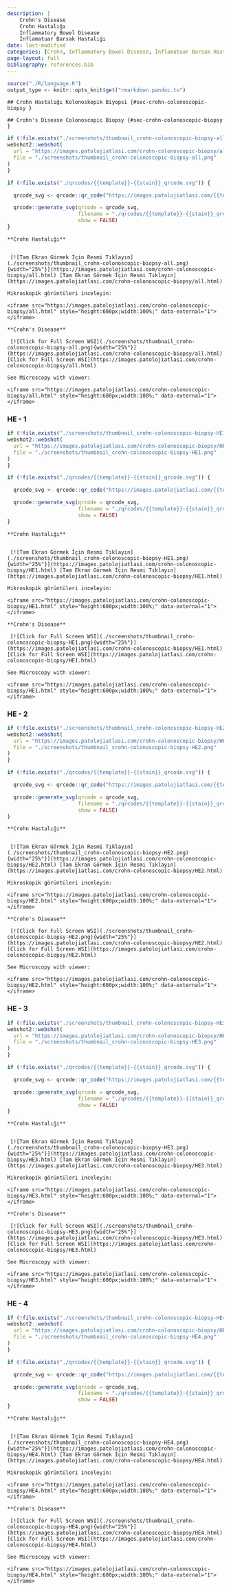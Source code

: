 ```yaml
---
description: |
    Crohn's Disease 
    Crohn Hastalığı
    Inflammatory Bowel Disease
    İnflamatuar Barsak Hastalığı
date: last-modified
categories: [Crohn, Inflammatory Bowel Disease, İnflamatuar Barsak Hastalığı]
page-layout: full
bibliography: references.bib
---
```




```r
source("./R/language.R")
output_type <- knitr::opts_knit$get("rmarkdown.pandoc.to")
```







 






:::: {.content-hidden when-format="pdf"}





::::





:::: {.content-visible when-format="pdf"}






::::




:::: {.content-hidden when-format="pdf"}





::::





:::: {.content-visible when-format="pdf"}






::::














```asis
## Crohn Hastalığı Kolonoskopik Biyopsi {#sec-crohn-colonoscopic-biopsy }
```


```asis
## Crohn's Disease Colonoscopic Biopsy {#sec-crohn-colonoscopic-biopsy }
```





```r
if (!file.exists("./screenshots/thumbnail_crohn-colonoscopic-biopsy-all.png")) {
webshot2::webshot(
  url = "https://images.patolojiatlasi.com/crohn-colonoscopic-biopsy/all.html",
  file = "./screenshots/thumbnail_crohn-colonoscopic-biopsy-all.png"
)
}
```



```r
if (!file.exists("./qrcodes/{{template}}-{{stain}}_qrcode.svg")) {

  qrcode_svg <- qrcode::qr_code("https://images.patolojiatlasi.com/{{template}}/{{stain}}.html")

  qrcode::generate_svg(qrcode = qrcode_svg,
                       filename = "./qrcodes/{{template}}-{{stain}}_qrcode.svg",
                       show = FALSE)
}
```








 






:::: {.content-hidden when-format="pdf"}





::::





:::: {.content-visible when-format="pdf"}






::::




:::: {.content-hidden when-format="pdf"}





::::





:::: {.content-visible when-format="pdf"}






::::














```asis

**Crohn Hastalığı**


 [![Tam Ekran Görmek İçin Resmi Tıklayın](./screenshots/thumbnail_crohn-colonoscopic-biopsy-all.png){width="25%"}](https://images.patolojiatlasi.com/crohn-colonoscopic-biopsy/all.html) [Tam Ekran Görmek İçin Resmi Tıklayın](https://images.patolojiatlasi.com/crohn-colonoscopic-biopsy/all.html)
```


```asis
Mikroskopik görüntüleri inceleyin:

<iframe src="https://images.patolojiatlasi.com/crohn-colonoscopic-biopsy/all.html" style="height:600px;width:100%;" data-external="1"></iframe>

```


```asis

**Crohn's Disease**

 [![Click for Full Screen WSI](./screenshots/thumbnail_crohn-colonoscopic-biopsy-all.png){width="25%"}](https://images.patolojiatlasi.com/crohn-colonoscopic-biopsy/all.html) [Click for Full Screen WSI](https://images.patolojiatlasi.com/crohn-colonoscopic-biopsy/all.html)

```



```asis

See Microscopy with viewer:

<iframe src="https://images.patolojiatlasi.com/crohn-colonoscopic-biopsy/all.html" style="height:600px;width:100%;" data-external="1"></iframe>

```



 

### HE - 1


```r
if (!file.exists("./screenshots/thumbnail_crohn-colonoscopic-biopsy-HE1.png")) {
webshot2::webshot(
  url = "https://images.patolojiatlasi.com/crohn-colonoscopic-biopsy/HE1.html",
  file = "./screenshots/thumbnail_crohn-colonoscopic-biopsy-HE1.png"
)
}
```



```r
if (!file.exists("./qrcodes/{{template}}-{{stain}}_qrcode.svg")) {

  qrcode_svg <- qrcode::qr_code("https://images.patolojiatlasi.com/{{template}}/{{stain}}.html")

  qrcode::generate_svg(qrcode = qrcode_svg,
                       filename = "./qrcodes/{{template}}-{{stain}}_qrcode.svg",
                       show = FALSE)
}
```








 






:::: {.content-hidden when-format="pdf"}





::::





:::: {.content-visible when-format="pdf"}






::::




:::: {.content-hidden when-format="pdf"}





::::





:::: {.content-visible when-format="pdf"}






::::














```asis

**Crohn Hastalığı**


 [![Tam Ekran Görmek İçin Resmi Tıklayın](./screenshots/thumbnail_crohn-colonoscopic-biopsy-HE1.png){width="25%"}](https://images.patolojiatlasi.com/crohn-colonoscopic-biopsy/HE1.html) [Tam Ekran Görmek İçin Resmi Tıklayın](https://images.patolojiatlasi.com/crohn-colonoscopic-biopsy/HE1.html)
```


```asis
Mikroskopik görüntüleri inceleyin:

<iframe src="https://images.patolojiatlasi.com/crohn-colonoscopic-biopsy/HE1.html" style="height:600px;width:100%;" data-external="1"></iframe>

```


```asis

**Crohn's Disease**

 [![Click for Full Screen WSI](./screenshots/thumbnail_crohn-colonoscopic-biopsy-HE1.png){width="25%"}](https://images.patolojiatlasi.com/crohn-colonoscopic-biopsy/HE1.html) [Click for Full Screen WSI](https://images.patolojiatlasi.com/crohn-colonoscopic-biopsy/HE1.html)

```



```asis

See Microscopy with viewer:

<iframe src="https://images.patolojiatlasi.com/crohn-colonoscopic-biopsy/HE1.html" style="height:600px;width:100%;" data-external="1"></iframe>

```



### HE - 2



```r
if (!file.exists("./screenshots/thumbnail_crohn-colonoscopic-biopsy-HE2.png")) {
webshot2::webshot(
  url = "https://images.patolojiatlasi.com/crohn-colonoscopic-biopsy/HE2.html",
  file = "./screenshots/thumbnail_crohn-colonoscopic-biopsy-HE2.png"
)
}
```



```r
if (!file.exists("./qrcodes/{{template}}-{{stain}}_qrcode.svg")) {

  qrcode_svg <- qrcode::qr_code("https://images.patolojiatlasi.com/{{template}}/{{stain}}.html")

  qrcode::generate_svg(qrcode = qrcode_svg,
                       filename = "./qrcodes/{{template}}-{{stain}}_qrcode.svg",
                       show = FALSE)
}
```








 






:::: {.content-hidden when-format="pdf"}





::::





:::: {.content-visible when-format="pdf"}






::::




:::: {.content-hidden when-format="pdf"}





::::





:::: {.content-visible when-format="pdf"}






::::














```asis

**Crohn Hastalığı**


 [![Tam Ekran Görmek İçin Resmi Tıklayın](./screenshots/thumbnail_crohn-colonoscopic-biopsy-HE2.png){width="25%"}](https://images.patolojiatlasi.com/crohn-colonoscopic-biopsy/HE2.html) [Tam Ekran Görmek İçin Resmi Tıklayın](https://images.patolojiatlasi.com/crohn-colonoscopic-biopsy/HE2.html)
```


```asis
Mikroskopik görüntüleri inceleyin:

<iframe src="https://images.patolojiatlasi.com/crohn-colonoscopic-biopsy/HE2.html" style="height:600px;width:100%;" data-external="1"></iframe>

```


```asis

**Crohn's Disease**

 [![Click for Full Screen WSI](./screenshots/thumbnail_crohn-colonoscopic-biopsy-HE2.png){width="25%"}](https://images.patolojiatlasi.com/crohn-colonoscopic-biopsy/HE2.html) [Click for Full Screen WSI](https://images.patolojiatlasi.com/crohn-colonoscopic-biopsy/HE2.html)

```



```asis

See Microscopy with viewer:

<iframe src="https://images.patolojiatlasi.com/crohn-colonoscopic-biopsy/HE2.html" style="height:600px;width:100%;" data-external="1"></iframe>

```



### HE - 3



```r
if (!file.exists("./screenshots/thumbnail_crohn-colonoscopic-biopsy-HE3.png")) {
webshot2::webshot(
  url = "https://images.patolojiatlasi.com/crohn-colonoscopic-biopsy/HE3.html",
  file = "./screenshots/thumbnail_crohn-colonoscopic-biopsy-HE3.png"
)
}
```



```r
if (!file.exists("./qrcodes/{{template}}-{{stain}}_qrcode.svg")) {

  qrcode_svg <- qrcode::qr_code("https://images.patolojiatlasi.com/{{template}}/{{stain}}.html")

  qrcode::generate_svg(qrcode = qrcode_svg,
                       filename = "./qrcodes/{{template}}-{{stain}}_qrcode.svg",
                       show = FALSE)
}
```








 






:::: {.content-hidden when-format="pdf"}





::::





:::: {.content-visible when-format="pdf"}






::::




:::: {.content-hidden when-format="pdf"}





::::





:::: {.content-visible when-format="pdf"}






::::














```asis

**Crohn Hastalığı**


 [![Tam Ekran Görmek İçin Resmi Tıklayın](./screenshots/thumbnail_crohn-colonoscopic-biopsy-HE3.png){width="25%"}](https://images.patolojiatlasi.com/crohn-colonoscopic-biopsy/HE3.html) [Tam Ekran Görmek İçin Resmi Tıklayın](https://images.patolojiatlasi.com/crohn-colonoscopic-biopsy/HE3.html)
```


```asis
Mikroskopik görüntüleri inceleyin:

<iframe src="https://images.patolojiatlasi.com/crohn-colonoscopic-biopsy/HE3.html" style="height:600px;width:100%;" data-external="1"></iframe>

```


```asis

**Crohn's Disease**

 [![Click for Full Screen WSI](./screenshots/thumbnail_crohn-colonoscopic-biopsy-HE3.png){width="25%"}](https://images.patolojiatlasi.com/crohn-colonoscopic-biopsy/HE3.html) [Click for Full Screen WSI](https://images.patolojiatlasi.com/crohn-colonoscopic-biopsy/HE3.html)

```



```asis

See Microscopy with viewer:

<iframe src="https://images.patolojiatlasi.com/crohn-colonoscopic-biopsy/HE3.html" style="height:600px;width:100%;" data-external="1"></iframe>

```



### HE - 4



```r
if (!file.exists("./screenshots/thumbnail_crohn-colonoscopic-biopsy-HE4.png")) {
webshot2::webshot(
  url = "https://images.patolojiatlasi.com/crohn-colonoscopic-biopsy/HE4.html",
  file = "./screenshots/thumbnail_crohn-colonoscopic-biopsy-HE4.png"
)
}
```



```r
if (!file.exists("./qrcodes/{{template}}-{{stain}}_qrcode.svg")) {

  qrcode_svg <- qrcode::qr_code("https://images.patolojiatlasi.com/{{template}}/{{stain}}.html")

  qrcode::generate_svg(qrcode = qrcode_svg,
                       filename = "./qrcodes/{{template}}-{{stain}}_qrcode.svg",
                       show = FALSE)
}
```








 






:::: {.content-hidden when-format="pdf"}





::::





:::: {.content-visible when-format="pdf"}






::::




:::: {.content-hidden when-format="pdf"}





::::





:::: {.content-visible when-format="pdf"}






::::














```asis

**Crohn Hastalığı**


 [![Tam Ekran Görmek İçin Resmi Tıklayın](./screenshots/thumbnail_crohn-colonoscopic-biopsy-HE4.png){width="25%"}](https://images.patolojiatlasi.com/crohn-colonoscopic-biopsy/HE4.html) [Tam Ekran Görmek İçin Resmi Tıklayın](https://images.patolojiatlasi.com/crohn-colonoscopic-biopsy/HE4.html)
```


```asis
Mikroskopik görüntüleri inceleyin:

<iframe src="https://images.patolojiatlasi.com/crohn-colonoscopic-biopsy/HE4.html" style="height:600px;width:100%;" data-external="1"></iframe>

```


```asis

**Crohn's Disease**

 [![Click for Full Screen WSI](./screenshots/thumbnail_crohn-colonoscopic-biopsy-HE4.png){width="25%"}](https://images.patolojiatlasi.com/crohn-colonoscopic-biopsy/HE4.html) [Click for Full Screen WSI](https://images.patolojiatlasi.com/crohn-colonoscopic-biopsy/HE4.html)

```



```asis

See Microscopy with viewer:

<iframe src="https://images.patolojiatlasi.com/crohn-colonoscopic-biopsy/HE4.html" style="height:600px;width:100%;" data-external="1"></iframe>

```





